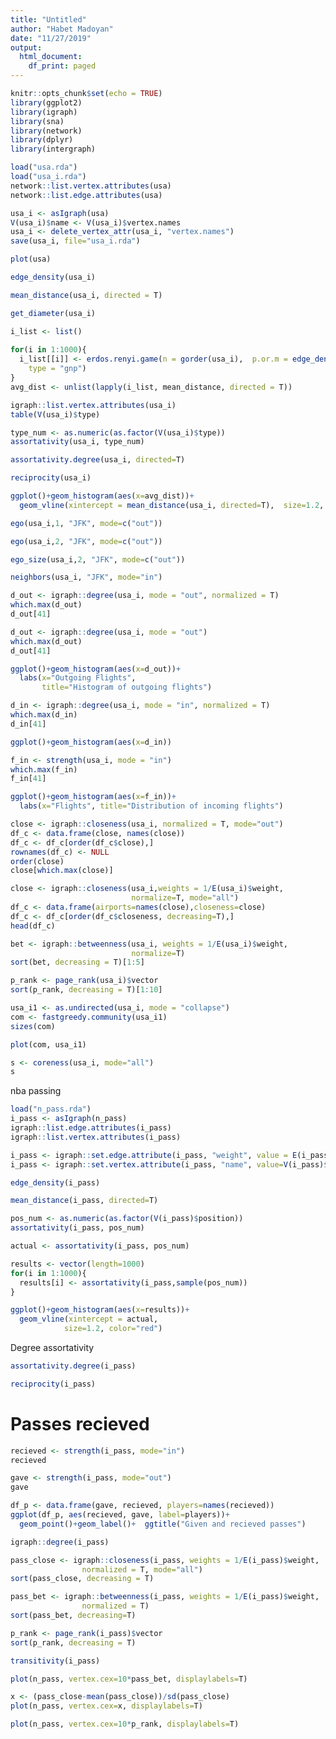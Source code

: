 ---
title: "Untitled"
author: "Habet Madoyan"
date: "11/27/2019"
output:
  html_document:
    df_print: paged
---

```{r setup, include=FALSE}
knitr::opts_chunk$set(echo = TRUE)
library(ggplot2)
library(igraph)
library(sna)
library(network)
library(dplyr)
library(intergraph)
```


```{r}
load("usa.rda")
load("usa_i.rda")
network::list.vertex.attributes(usa)
network::list.edge.attributes(usa)
```

```{r, eval=F, echo=F}
usa_i <- asIgraph(usa)
V(usa_i)$name <- V(usa_i)$vertex.names
usa_i <- delete_vertex_attr(usa_i, "vertex.names")
save(usa_i, file="usa_i.rda")
```

\pagebreak

```{r, fig.width=10, fig.height=12}
plot(usa)
```

\pagebreak

```{r}
edge_density(usa_i)
```

```{r}
mean_distance(usa_i, directed = T)
```

```{r}
get_diameter(usa_i)
```

```{r}
i_list <- list()
  
for(i in 1:1000){
  i_list[[i]] <- erdos.renyi.game(n = gorder(usa_i),  p.or.m = edge_density(usa_i), 
    type = "gnp")
}
avg_dist <- unlist(lapply(i_list, mean_distance, directed = T))
```

\pagebreak

```{r}
igraph::list.vertex.attributes(usa_i)
table(V(usa_i)$type)
```

```{r}
type_num <- as.numeric(as.factor(V(usa_i)$type))
assortativity(usa_i, type_num)
```


\pagebreak
```{r}
assortativity.degree(usa_i, directed=T)
```


```{r}
reciprocity(usa_i)
```


\pagebreak


```{r}
ggplot()+geom_histogram(aes(x=avg_dist))+
  geom_vline(xintercept = mean_distance(usa_i, directed=T),  size=1.2, color="red")
```


\pagebreak
```{r}
ego(usa_i,1, "JFK", mode=c("out"))
```

```{r}
ego(usa_i,2, "JFK", mode=c("out"))
```


```{r}
ego_size(usa_i,2, "JFK", mode=c("out"))
```


\pagebreak
```{r}
neighbors(usa_i, "JFK", mode="in")
```

\pagebreak
```{r}
d_out <- igraph::degree(usa_i, mode = "out", normalized = T)
which.max(d_out)
d_out[41]
```

```{r}
d_out <- igraph::degree(usa_i, mode = "out")
which.max(d_out)
d_out[41]
```

\pagebreak

```{r, fig.width=10, fig.height=8}
ggplot()+geom_histogram(aes(x=d_out))+
  labs(x="Outgoing Flights", 
       title="Histogram of outgoing flights")
```

```{r}
d_in <- igraph::degree(usa_i, mode = "in", normalized = T)
which.max(d_in)
d_in[41]
```

\pagebreak

```{r, fig.width=10, fig.height=8}
ggplot()+geom_histogram(aes(x=d_in))
```


\pagebreak
```{r, fig.width=10, fig.height=8}
f_in <- strength(usa_i, mode = "in")
which.max(f_in)
f_in[41]
```

\pagebreak

```{r, fig.width=10, fig.height=8}
ggplot()+geom_histogram(aes(x=f_in))+
  labs(x="Flights", title="Distribution of incoming flights")
```


```{r, eval=F, echo=F}
close <- igraph::closeness(usa_i, normalized = T, mode="out")
df_c <- data.frame(close, names(close))
df_c <- df_c[order(df_c$close),]
rownames(df_c) <- NULL
order(close)
close[which.max(close)]
```

\pagebreak

```{r}
close <- igraph::closeness(usa_i,weights = 1/E(usa_i)$weight,
                           normalize=T, mode="all")
df_c <- data.frame(airports=names(close),closeness=close)
df_c <- df_c[order(df_c$closeness, decreasing=T),]
head(df_c)
```

\pagebreak

```{r}
bet <- igraph::betweenness(usa_i, weights = 1/E(usa_i)$weight,
                           normalize=T)
sort(bet, decreasing = T)[1:5]
```

\pagebreak

```{r}
p_rank <- page_rank(usa_i)$vector
sort(p_rank, decreasing = T)[1:10]
```

\pagebreak

```{r}
usa_i1 <- as.undirected(usa_i, mode = "collapse")
com <- fastgreedy.community(usa_i1) 
sizes(com)
```

\pagebreak

```{r, fig.width=11, fig.height=10}
plot(com, usa_i1)
```

```{r}
s <- coreness(usa_i, mode="all")
s
```

nba passing


```{r}
load("n_pass.rda")
i_pass <- asIgraph(n_pass)
igraph::list.edge.attributes(i_pass)
igraph::list.vertex.attributes(i_pass)
```

```{r}
i_pass <- igraph::set.edge.attribute(i_pass, "weight", value = E(i_pass)$passes)
i_pass <- igraph::set.vertex.attribute(i_pass, "name", value=V(i_pass)$vertex.names)
```


```{r}
edge_density(i_pass)
```

```{r}
mean_distance(i_pass, directed=T)
```

\pagebreak
```{r}
pos_num <- as.numeric(as.factor(V(i_pass)$position))
assortativity(i_pass, pos_num)
```


```{r}
actual <- assortativity(i_pass, pos_num)

results <- vector(length=1000)
for(i in 1:1000){
  results[i] <- assortativity(i_pass,sample(pos_num))
}
```

\pagebreak

```{r}
ggplot()+geom_histogram(aes(x=results))+
  geom_vline(xintercept = actual,
            size=1.2, color="red")
```


Degree assortativity

```{r}
assortativity.degree(i_pass)
```

\pagebreak
```{r}
reciprocity(i_pass)
```

\pagebreak

# Passes recieved

```{r}
recieved <- strength(i_pass, mode="in")
recieved
```

\pagebreak

```{r}
gave <- strength(i_pass, mode="out")
gave
```

\pagebreak

```{r}
df_p <- data.frame(gave, recieved, players=names(recieved))
ggplot(df_p, aes(recieved, gave, label=players))+
  geom_point()+geom_label()+  ggtitle("Given and recieved passes")
```

\pagebreak
```{r}
igraph::degree(i_pass)
```

\pagebreak

```{r}
pass_close <- igraph::closeness(i_pass, weights = 1/E(i_pass)$weight,
                normalized = T, mode="all")
sort(pass_close, decreasing = T)
```

\pagebreak

```{r}
pass_bet <- igraph::betweenness(i_pass, weights = 1/E(i_pass)$weight,
                normalized = T)
sort(pass_bet, decreasing=T)
```

\pagebreak
```{r}
p_rank <- page_rank(i_pass)$vector
sort(p_rank, decreasing = T)
```

\pagebreak

```{r}
transitivity(i_pass)
```




\pagebreak

```{r, fig.width=11, fig.height=9}
plot(n_pass, vertex.cex=10*pass_bet, displaylabels=T)
```

\pagebreak

```{r, fig.width=11, fig.height=9}
x <- (pass_close-mean(pass_close))/sd(pass_close)
plot(n_pass, vertex.cex=x, displaylabels=T)
```

\pagebreak

```{r, fig.width=11, fig.height=9}

plot(n_pass, vertex.cex=10*p_rank, displaylabels=T)
```

